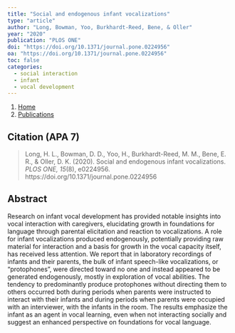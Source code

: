 ```yaml
---
title: "Social and endogenous infant vocalizations"
type: "article"
author: "Long, Bowman, Yoo, Burkhardt-Reed, Bene, & Oller"
year: "2020"
publication: "PLOS ONE"
doi: "https://doi.org/10.1371/journal.pone.0224956"
oa: "https://doi.org/10.1371/journal.pone.0224956"
toc: false
categories:
  - social interaction
  - infant 
  - vocal development
---
```


```{=html}
<nav aria-label="breadcrumb">
  <ol class="breadcrumb">
    <li class="breadcrumb-item"><a href="../../index.html">Home</a></li>
    <li class="breadcrumb-item"><a href="../../publications.html">Publications</a></li>
  </ol>
</nav>
```

## Citation (APA 7)

> Long, H. L., Bowman, D. D., Yoo, H., Burkhardt-Reed, M. M., Bene, E. R., & Oller, D. K. (2020). Social and endogenous infant vocalizations. *PLOS ONE, 15*(8), e0224956. https://doi.org/10.1371/journal.pone.0224956

## Abstract

Research on infant vocal development has provided notable insights into vocal interaction with caregivers, elucidating growth in foundations for language through parental elicitation and reaction to vocalizations. A role for infant vocalizations produced endogenously, potentially providing raw material for interaction and a basis for growth in the vocal capacity itself, has received less attention. We report that in laboratory recordings of infants and their parents, the bulk of infant speech-like vocalizations, or "protophones", were directed toward no one and instead appeared to be generated endogenously, mostly in exploration of vocal abilities. The tendency to predominantly produce protophones without directing them to others occurred both during periods when parents were instructed to interact with their infants and during periods when parents were occupied with an interviewer, with the infants in the room. The results emphasize the infant as an agent in vocal learning, even when not interacting socially and suggest an enhanced perspective on foundations for vocal language.
